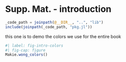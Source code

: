 # Supp. Mat. - introduction

```julia
_code_path = joinpath(@__DIR__, "..", "lib")
include(joinpath(_code_path, "pkg.jl"))
```

this one is to demo the colors we use for the entire book

```julia
#| label: fig-intro-colors
#| fig-cap: figure
Makie.wong_colors()
```

